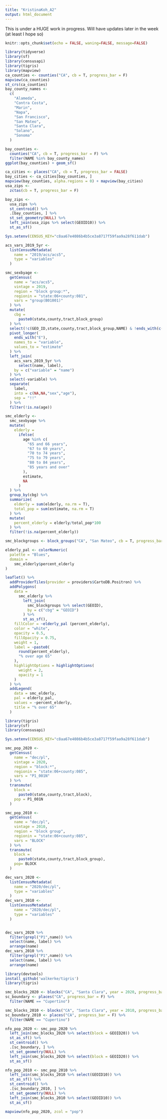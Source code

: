 ```yaml
---
title: "KristinaKoh_A2"
output: html_document
---
```

This is under a HUGE work in progress. Will have updates later in the week (at least I hope so)
```r
knitr::opts_chunk$set(echo = FALSE, waning=FALSE, message=FALSE)
```

```r
library(tidyverse)
library(sf)
library(censusapi)
library(tigris)
library(mapview)
ca_counties <- counties("CA", cb = T, progress_bar = F)
mapview(ca_counties)
st_crs(ca_counties)
bay_county_names <-
  c(
    "Alameda",
    "Contra Costa",
    "Marin",
    "Napa",
    "San Francisco",
    "San Mateo",
    "Santa Clara",
    "Solano",
    "Sonoma"
  )

bay_counties <-
  counties("CA", cb = T, progress_bar = F) %>%
  filter(NAME %in% bay_county_names)
ggplot(bay_counties) + geom_sf()
```

```r
ca_cities <- places("CA", cb = T, progress_bar = FALSE)
bay_cities <- ca_cities[bay_counties, ]
mapview(bay_counties, alpha.regions = 0) + mapview(bay_cities)
usa_zips <- 
  zctas(cb = T, progress_bar = F)

bay_zips <-
  usa_zips %>% 
  st_centroid() %>% 
  .[bay_counties, ] %>% 
  st_set_geometry(NULL) %>% 
  left_join(usa_zips %>% select(GEOID10)) %>% 
  st_as_sf()

Sys.setenv(CENSUS_KEY="c8aa67e4086b4b5ce3a8717f59faa9a28f611dab")

acs_vars_2019_5yr <-
  listCensusMetadata(
    name = "2019/acs/acs5",
    type = "variables"
  )

smc_sexbyage <-
  getCensus(
    name = "acs/acs5",
    vintage = 2019,
    region = "block group:*", 
    regionin = "state:06+county:081",
    vars = "group(B01001)"
  ) %>%
  mutate(
    cbg =
      paste0(state,county,tract,block_group)
  ) %>% 
  select(!c(GEO_ID,state,county,tract,block_group,NAME) & !ends_with(c("EA","MA","M"))) %>%
  pivot_longer(
    ends_with("E"),
    names_to = "variable",
    values_to = "estimate"
  ) %>%
  left_join(
    acs_vars_2019_5yr %>% 
      select(name, label), 
    by = c("variable" = "name")
  ) %>% 
  select(-variable) %>% 
  separate(
    label,
    into = c(NA,NA,"sex","age"),
    sep = "!!"
  ) %>% 
  filter(!is.na(age))

smc_elderly <- 
  smc_sexbyage %>% 
  mutate(
    elderly = 
      ifelse(
        age %in% c(
          "65 and 66 years",
          "67 to 69 years",
          "70 to 74 years",
          "75 to 79 years",
          "80 to 84 years",
          "85 years and over"
        ),
        estimate,
        NA
      )
  ) %>% 
  group_by(cbg) %>% 
  summarize(
    elderly = sum(elderly, na.rm = T),
    total_pop = sum(estimate, na.rm = T)
  ) %>% 
  mutate(
    percent_elderly = elderly/total_pop*100
  ) %>% 
  filter(!is.na(percent_elderly))

smc_blockgroups <- block_groups("CA", "San Mateo", cb = T, progress_bar = F)

elderly_pal <- colorNumeric(
  palette = "Blues",
  domain = 
    smc_elderly$percent_elderly
)

leaflet() %>% 
  addProviderTiles(provider = providers$CartoDB.Positron) %>% 
  addPolygons(
    data = 
      smc_elderly %>% 
        left_join(
          smc_blockgroups %>% select(GEOID), 
          by = c("cbg" = "GEOID")
        ) %>% 
        st_as_sf(),
    fillColor = ~elderly_pal (percent_elderly),
    color = "white",
    opacity = 0.5,
    fillOpacity = 0.75,
    weight = 1,
    label = ~paste0(
      round(percent_elderly), 
      "% over age 65"
    ),
    highlightOptions = highlightOptions(
      weight = 2,
      opacity = 1
    )
  ) %>% 
  addLegend(
    data = smc_elderly,
    pal = elderly_pal,
    values = ~percent_elderly,
    title = "% over 65"
  )
```




```r
library(tigris)
library(sf)
library(censusapi)

Sys.setenv(CENSUS_KEY="c8aa67e4086b4b5ce3a8717f59faa9a28f611dab")

smc_pop_2020 <-
  getCensus(
    name = "dec/pl",
    vintage = 2020,
    region = "block:*", 
    regionin = "state:06+county:085",
    vars = "P1_001N"
  ) %>% 
  transmute(
    block =
      paste0(state,county,tract,block),
    pop = P1_001N
  )

smc_pop_2010 <-
  getCensus(
    name = "dec/pl",
    vintage = 2010,
    region = "block group", 
    regionin = "state:06+county:085",
    vars = "BLOCK"
  ) %>% 
  transmute(
    block =
      paste0(state,county,tract,block_group),
    pop= BLOCK
  )

dec_vars_2020 <-
  listCensusMetadata(
    name = "2020/dec/pl",
    type = "variables"
  )
dec_vars_2010 <-
  listCensusMetadata(
    name = "2020/dec/pl",
    type = "variables"
  )


dec_vars_2020 %>% 
  filter(grepl("P1",name)) %>% 
  select(name, label) %>% 
  arrange(name)
dec_vars_2010 %>% 
  filter(grepl("P1",name)) %>% 
  select(name, label) %>% 
  arrange(name)

library(devtools)
install_github('walkerke/tigris')
library(tigris)

smc_blocks_2020 <- blocks("CA", "Santa Clara", year = 2020, progress_bar = F)
sc_boundary <- places("CA", progress_bar = F) %>% 
  filter(NAME == "Cupertino")

smc_blocks_2010 <- blocks("CA", "Santa Clara", year = 2010, progress_bar = F)
sc_boundary_2010 <- places("CA", progress_bar = F) %>% 
  filter(NAME == "Cupertino")

nfo_pop_2020 <- smc_pop_2020 %>% 
  left_join(smc_blocks_2020 %>% select(block = GEOID20)) %>% 
  st_as_sf() %>% 
  st_centroid() %>% 
  .[sc_boundary, ] %>% 
  st_set_geometry(NULL) %>% 
  left_join(smc_blocks_2020 %>% select(block = GEOID20)) %>% 
  st_as_sf()

nfo_pop_2010 <- smc_pop_2010 %>% 
  left_join(smc_blocks_2010 %>% select(GEOID10)) %>% 
  st_as_sf() %>% 
  st_centroid() %>% 
  .[sc_boundary_2010, ] %>% 
  st_set_geometry(NULL) %>% 
  left_join(smc_blocks_2010 %>% select(GEOID10)) %>% 
  st_as_sf()
  
mapview(nfo_pop_2020, zcol = "pop")
```